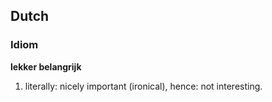 ==Dutch==
===Idiom===
'''lekker belangrijk'''
#literally: nicely important (ironical), hence: not interesting.
